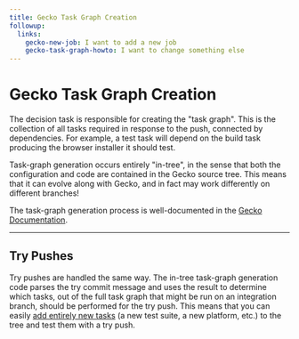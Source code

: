 ```yaml
---
title: Gecko Task Graph Creation
followup:
  links:
    gecko-new-job: I want to add a new job
    gecko-task-graph-howto: I want to change something else
---
```


# Gecko Task Graph Creation

The decision task is responsible for creating the "task graph".
This is the collection of all tasks required in response to the push, connected by dependencies.
For example, a test task will depend on the build task producing the browser installer it should test.

Task-graph generation occurs entirely "in-tree", in the sense that both the configuration and code are contained in the Gecko source tree.
This means that it can evolve along with Gecko, and in fact may work differently on different branches!

The task-graph generation process is well-documented in the [Gecko Documentation](https://firefox-source-docs.mozilla.org/taskcluster/taskcluster/index.html).

---

## Try Pushes

Try pushes are handled the same way.
The in-tree task-graph generation code parses the try commit message and uses the result to determine which tasks, out of the full task graph that might be run on an integration branch, should be performed for the try push.
This means that you can easily [add entirely new tasks](gecko-new-job) (a new test suite, a new platform, etc.) to the tree and test them with a try push.
